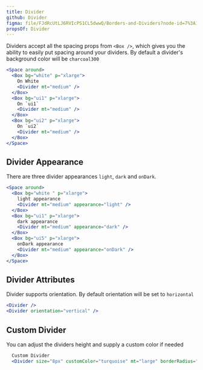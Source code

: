 ```yaml
---
title: Divider
github: Divider
figma: file/FJdRcUtLJ6RVIcPS1CL5dwwQ/Borders-and-Dividers?node-id=7%3A10
propsOf: Divider
---
```


Dividers accept all the spacing props from `<Box />`, which gives you the ability to easily put spacing around your dividers. By default a divider's background color will be `charcoal300`

```jsx
<Space around>
  <Box bg="white" p="xlarge">
    On White
    <Divider mt="medium" />
  </Box>
  <Box bg="ui1" p="xlarge">
    On `ui1`
    <Divider mt="medium" />
  </Box>
  <Box bg="ui2" p="xlarge">
    On `ui2`
    <Divider mt="medium" />
  </Box>
</Space>
```

## Divider Appearance

There are three divider appearances `light`, `dark` and `onDark`.

```jsx
<Space around>
  <Box bg="white " p="xlarge">
    light appearance
    <Divider mt="medium" appearance="light" />
  </Box>
  <Box bg="ui1" p="xlarge">
    dark appearance
    <Divider mt="medium" appearance="dark" />
  </Box>
  <Box bg="ui5" p="xlarge">
    onDark appearance
    <Divider mt="medium" appearance="onDark" />
  </Box>
</Space>
```

## Divider Attributes

Divider supports orientation. By default orientation will be set to `horizontal`

```jsx
<Divider />
<Divider orientation="vertical" />
```

## Custom Divider

You can adjust the dividers height and supply a custom color if needed

```jsx
  Custom Divider
  <Divider size="8px" customColor="turquoise" mt="large" borderRadius="100px" />
```
